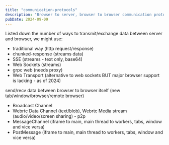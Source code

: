 ```yaml
---
title: "communication-protocols"
description: "Browser to server, browser to browser communication protocols"
pubDate: 2024-09-09
---
```


Listed down the number of ways to transmit/exchange data between server and browser, we might use:

- traditional way (http request/response)
- chunked-response (streams data)
- SSE (streams - text only, base64)
- Web Sockets (streams)
- grpc web (needs proxy)
- Web Transport (alternative to web sockets BUT major browser support is lacking - as of 2024)

send/recv data between browser to browser itself (new tab/window/browser/remote browser)

- Broadcast Channel
- Webrtc Data Channel (text/blob), Webrtc Media stream (audio/video/screen sharing) - p2p
- MessageChannel (iframe to main, main thread to workers, tabs, window and vice versa)
- PostMessage (iframe to main, main thread to workers, tabs, window and vice versa)
